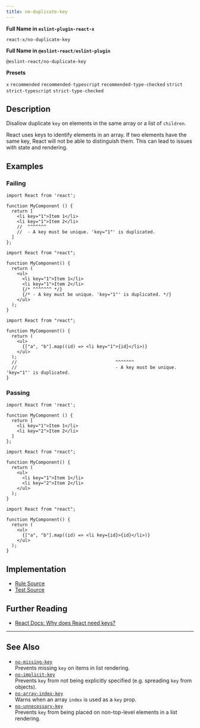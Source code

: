 ```yaml
---
title: no-duplicate-key
---
```


**Full Name in `eslint-plugin-react-x`**

```plain copy
react-x/no-duplicate-key
```

**Full Name in `@eslint-react/eslint-plugin`**

```plain copy
@eslint-react/no-duplicate-key
```

**Presets**

`x`
`recommended`
`recommended-typescript`
`recommended-type-checked`
`strict`
`strict-typescript`
`strict-type-checked`

## Description

Disallow duplicate `key` on elements in the same array or a list of `children`.

React uses keys to identify elements in an array. If two elements have the same key, React will not be able to distinguish them. This can lead to issues with state and rendering.

## Examples

### Failing

```tsx
import React from 'react';

function MyComponent () {
  return [
    <li key="1">Item 1</li>
    <li key="1">Item 2</li>
    //  ^^^^^^^
    //  - A key must be unique. 'key="1"' is duplicated.
  ]
};
```

```tsx
import React from "react";

function MyComponent() {
  return (
    <ul>
      <li key="1">Item 1</li>
      <li key="1">Item 2</li>
      {/* ^^^^^^^ */}
      {/* - A key must be unique. 'key="1"' is duplicated. */}
    </ul>
  );
}
```

```tsx
import React from "react";

function MyComponent() {
  return (
    <ul>
      {["a", "b"].map((id) => <li key="1">{id}</li>)}
    </ul>
  );
  //                                     ^^^^^^^
  //                                     - A key must be unique. 'key="1"' is duplicated.
}
```

### Passing

```tsx
import React from 'react';

function MyComponent () {
  return [
    <li key="1">Item 1</li>
    <li key="2">Item 2</li>
  ]
};
```

```tsx
import React from "react";

function MyComponent() {
  return (
    <ul>
      <li key="1">Item 1</li>
      <li key="2">Item 2</li>
    </ul>
  );
}
```

```tsx
import React from "react";

function MyComponent() {
  return (
    <ul>
      {["a", "b"].map((id) => <li key={id}>{id}</li>)}
    </ul>
  );
}
```

## Implementation

- [Rule Source](https://github.com/Rel1cx/eslint-react/tree/main/packages/plugins/eslint-plugin-react-x/src/rules/no-duplicate-key.ts)
- [Test Source](https://github.com/Rel1cx/eslint-react/tree/main/packages/plugins/eslint-plugin-react-x/src/rules/no-duplicate-key.spec.ts)

## Further Reading

- [React Docs: Why does React need keys?](https://react.dev/learn/rendering-lists#why-does-react-need-keys)

---

## See Also

- [`no-missing-key`](./no-missing-key)\
  Prevents missing `key` on items in list rendering.
- [`no-implicit-key`](./no-implicit-key)\
  Prevents `key` from not being explicitly specified (e.g. spreading `key` from objects).
- [`no-array-index-key`](./no-array-index-key)\
  Warns when an array `index` is used as a `key` prop.
- [`no-unnecessary-key`](./no-unnecessary-key)\
  Prevents `key` from being placed on non-top-level elements in a list rendering.
